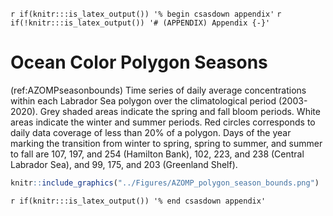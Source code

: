 <!-- The following code should appear at the beginning of the first appendix.
(if you have one)
After that, all subsequent sections will be turned into appendices. -->

`r if(knitr:::is_latex_output()) '% begin csasdown appendix'`
`r if(!knitr:::is_latex_output()) '# (APPENDIX) Appendix {-}'`

\clearpage

# Ocean Color Polygon Seasons {#app:first-appendix}

(ref:AZOMPseasonbounds) Time series of daily average concentrations within each Labrador Sea polygon over the climatological period (2003-2020). Grey shaded areas indicate the spring and fall bloom periods. White areas indicate the winter and summer periods. Red circles corresponds to daily data coverage of less than 20% of a polygon. Days of the year marking the transition from winter to spring, spring to summer, and summer to fall are 107, 197, and 254 (Hamilton Bank), 102, 223, and 238 (Central Labrador Sea), and 99, 175, and 203 (Greenland Shelf).  

```r
knitr::include_graphics("../Figures/AZOMP_polygon_season_bounds.png")
```


<!-- At the end of your appendices add: -->
`r if(knitr:::is_latex_output()) '% end csasdown appendix'`
